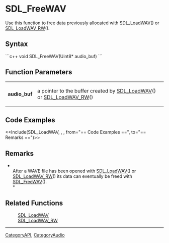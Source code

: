 <!-- pragma section-numbers off -->
<!-- pragma disable-camelcase -->

= SDL_FreeWAV =
Use this function to free data previously allocated with [[SDL_LoadWAV]]() or [[SDL_LoadWAV_RW]]().


== Syntax ==
```c++
void SDL_FreeWAV(Uint8* audio_buf)
```

== Function Parameters ==
{|
|'''audio_buf'''
|a pointer to the buffer created by [[SDL_LoadWAV]]() or [[SDL_LoadWAV_RW]]()
|}

== Code Examples ==
<<Include(SDL_LoadWAV, , , from="== Code Examples ==", to="== Remarks ==")>>

== Remarks ==
*<br/>After a WAVE file has been opened with [[SDL_LoadWAV]]() or [[SDL_LoadWAV_RW]]() its data can eventually be freed with [[SDL_FreeWAV]]().<br/>*

== Related Functions ==
:[[SDL_LoadWAV]]
:[[SDL_LoadWAV_RW]]

----
[[CategoryAPI]], [[CategoryAudio]]
